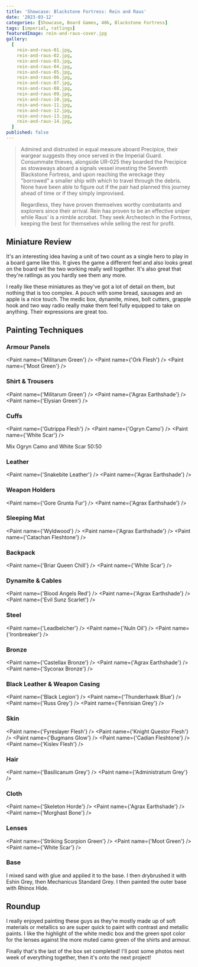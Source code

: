 ```yaml
---
title: 'Showcase: Blackstone Fortress: Rein and Raus'
date: '2023-03-12'
categories: [Showcase, Board Games, 40k, Blackstone Fortress]
tags: [imperial, ratlings]
featuredImage: rein-and-raus-cover.jpg
gallery:
  [
    rein-and-raus-01.jpg,
    rein-and-raus-02.jpg,
    rein-and-raus-03.jpg,
    rein-and-raus-04.jpg,
    rein-and-raus-05.jpg,
    rein-and-raus-06.jpg,
    rein-and-raus-07.jpg,
    rein-and-raus-08.jpg,
    rein-and-raus-09.jpg,
    rein-and-raus-10.jpg,
    rein-and-raus-11.jpg,
    rein-and-raus-12.jpg,
    rein-and-raus-13.jpg,
    rein-and-raus-14.jpg,
  ]
published: false
---
```



> Admired and distrusted in equal measure aboard Precipice, their wargear suggests they once served in the Imperial
> Guard. Consummate thieves, alongside UR-025 they boarded the Precipice as stowaways aboard a signals vessel investing
> the Seventh Blackstone Fortress, and upon reaching the wreckage they "borrowed" a smaller ship with which to travel
> through the debris. None have been able to figure out if the pair had planned this journey ahead of time or if they
> simply improvised.
>
> Regardless, they have proven themselves worthy combatants and explorers since their arrival. Rein has proven to be an
> effective sniper while Raus' is a nimble acrobat. They seek Archeotech in the Fortress, keeping the best for
> themselves while selling the rest for profit.

## Miniature Review

It's an interesting idea having a unit of two count as a single hero to play in a board game like this. It gives the
game a different feel and also looks great on the board wit the two working really well together. It's also great that
they're ratlings as you hardly see them any more.

I really like these miniatures as they've got a lot of detail on them, but nothing that is too complex. A pouch with
some bread, sausages and an apple is a nice touch. The medic box, dynamite, mines, bolt cutters, grapple hook and two
way radio really make them feel fully equipped to take on anything. Their expressions are great too.

## Painting Techniques

### Armour Panels

<Paint name={'Militarum Green'} />
<Paint name={'Ork Flesh'} />
<Paint name={'Moot Green'} />

### Shirt & Trousers

<Paint name={'Militarum Green'} />
<Paint name={'Agrax Earthshade'} />
<Paint name={'Elysian Green'} />

### Cuffs

<Paint name={'Gutrippa Flesh'} />
<Paint name={'Ogryn Camo'} />
<Paint name={'White Scar'} />

Mix Ogryn Camo and White Scar 50:50

### Leather

<Paint name={'Snakebite Leather'} />
<Paint name={'Agrax Earthshade'} />

### Weapon Holders

<Paint name={'Gore Grunta Fur'} />
<Paint name={'Agrax Earthshade'} />

### Sleeping Mat

<Paint name={'Wyldwood'} />
<Paint name={'Agrax Earthshade'} />
<Paint name={'Catachan Fleshtone'} />

### Backpack

<Paint name={'Briar Queen Chill'} />
<Paint name={'White Scar'} />

### Dynamite & Cables

<Paint name={'Blood Angels Red'} />
<Paint name={'Agrax Earthshade'} />
<Paint name={'Evil Sunz Scarlet'} />

### Steel

<Paint name={'Leadbelcher'} />
<Paint name={'Nuln Oil'} />
<Paint name={'Ironbreaker'} />

### Bronze

<Paint name={'Castellax Bronze'} />
<Paint name={'Agrax Earthshade'} />
<Paint name={'Sycorax Bronze'} />

### Black Leather & Weapon Casing

<Paint name={'Black Legion'} />
<Paint name={'Thunderhawk Blue'} />
<Paint name={'Russ Grey'} />
<Paint name={'Fenrisian Grey'} />

### Skin

<Paint name={'Fyreslayer Flesh'} />
<Paint name={'Knight Questor Flesh'} />
<Paint name={'Bugmans Glow'} />
<Paint name={'Cadian Fleshtone'} />
<Paint name={'Kislev Flesh'} />

### Hair

<Paint name={'Basilicanum Grey'} />
<Paint name={'Administratum Grey'} />

### Cloth

<Paint name={'Skeleton Horde'} />
<Paint name={'Agrax Earthshade'} />
<Paint name={'Morghast Bone'} />

### Lenses

<Paint name={'Striking Scorpion Green'} />
<Paint name={'Moot Green'} />
<Paint name={'White Scar'} />

### Base

I mixed sand with glue and applied it to the base. I then drybrushed it with Eshin Grey, then Mechanicus Standard Grey.
I then painted the outer base with Rhinox Hide.

## Roundup

I really enjoyed painting these guys as they're mostly made up of soft materials or metallics so are super quick to
paint with contrast and metallic paints. I like the highlight of the white medic box and the green spot color for the
lenses against the more muted camo green of the shirts and armour.

Finally that's the last of the box set completed! I'll post some photos next week of everything together, then it's onto
the next project!
